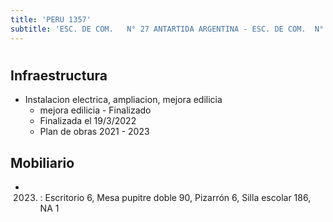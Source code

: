 ```yaml
---
title: 'PERU 1357'
subtitle: 'ESC. DE COM.   N° 27 ANTARTIDA ARGENTINA - ESC. DE COM.  N° 04 BALDOMERO FERNANDEZ MORENO'
---
```


#
## Infraestructura

* Instalacion electrica, ampliacion, mejora edilicia 
    + mejora edilicia - Finalizado 
    + Finalizada el 19/3/2022 
    + Plan de obras 2021 - 2023 






## Mobiliario

*  (2023) : Escritorio 6, Mesa pupitre doble 90, Pizarrón 6, Silla escolar 186, NA 1 



